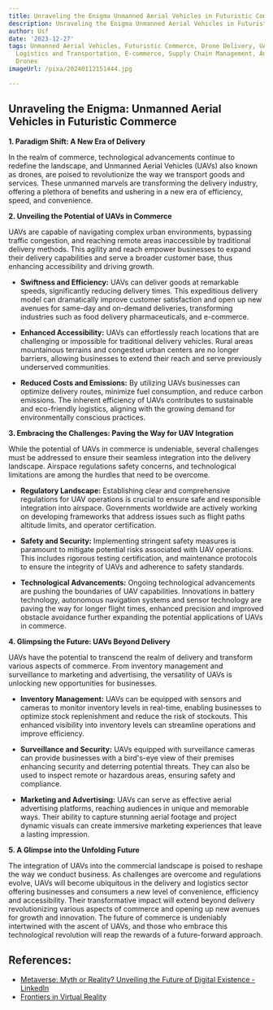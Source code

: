 ```yaml
---
title: Unraveling the Enigma Unmanned Aerial Vehicles in Futuristic Commerce
description: Unraveling the Enigma Unmanned Aerial Vehicles in Futuristic Commerce
author: Usf
date: '2023-12-27'
tags: Unmanned Aerial Vehicles, Futuristic Commerce, Drone Delivery, UAV Technology,
  Logistics and Transportation, E-commerce, Supply Chain Management, Automation, Delivery
  Drones
imageUrl: /pixa/20240112151444.jpg

---
```

## Unraveling the Enigma: Unmanned Aerial Vehicles in Futuristic Commerce

**1. Paradigm Shift:  A New Era of Delivery**

In the realm of commerce, technological advancements continue to redefine the  landscape, and Unmanned  Aerial Vehicles (UAVs)  also known as drones, are poised to revolutionize the  way we transport goods  and  services. These unmanned  marvels are transforming the delivery industry, offering a plethora of benefits and ushering in a new era of efficiency, speed, and convenience.

**2. Unveiling the Potential of UAVs in  Commerce**

UAVs  are capable of navigating complex urban environments, bypassing traffic congestion, and reaching  remote areas inaccessible  by traditional  delivery methods. This agility and reach empower businesses to expand their delivery capabilities and  serve a broader  customer base, thus enhancing accessibility and driving growth.

- **Swiftness and Efficiency:** UAVs can deliver  goods at remarkable speeds, significantly reducing delivery times. This expeditious delivery  model can dramatically improve customer satisfaction and open up new avenues for same-day and  on-demand  deliveries, transforming  industries such as food delivery pharmaceuticals, and e-commerce.

-  **Enhanced Accessibility:** UAVs can effortlessly reach locations that are challenging or  impossible for traditional delivery vehicles.  Rural areas mountainous terrains and congested urban centers  are no longer barriers, allowing businesses to extend their reach and serve previously underserved communities.

- **Reduced Costs and Emissions:** By utilizing UAVs businesses can optimize delivery routes,  minimize fuel consumption,  and reduce carbon emissions. The inherent efficiency of UAVs contributes  to sustainable  and  eco-friendly logistics, aligning with the growing demand for environmentally conscious practices.

**3. Embracing the Challenges:  Paving the Way for UAV Integration**

While the potential of UAVs in commerce is undeniable, several challenges must  be  addressed to ensure their seamless integration into the delivery landscape. Airspace regulations safety  concerns, and technological limitations are among the hurdles that need to be overcome.

- **Regulatory Landscape:** Establishing clear and comprehensive regulations for UAV  operations is crucial to ensure safe and responsible integration into airspace. Governments worldwide are actively working on developing frameworks that address issues such as flight paths altitude  limits, and operator certification.

- **Safety and Security:** Implementing stringent safety measures  is paramount  to mitigate potential risks associated with UAV  operations. This includes rigorous testing certification, and maintenance protocols to ensure the integrity of UAVs and adherence to safety standards.

- **Technological Advancements:** Ongoing technological advancements are pushing  the boundaries of UAV capabilities. Innovations in battery technology,  autonomous navigation systems and sensor technology  are  paving the way for longer flight times, enhanced  precision and improved obstacle  avoidance further expanding the potential applications of UAVs in  commerce.

**4.  Glimpsing the Future: UAVs Beyond Delivery**

UAVs have the potential to transcend the realm of delivery and transform various aspects of commerce. From inventory  management and surveillance to marketing and advertising, the versatility  of UAVs  is unlocking new opportunities for businesses.

- **Inventory Management:** UAVs can be equipped with sensors and cameras to monitor inventory levels  in real-time, enabling businesses to optimize stock replenishment and reduce  the risk of stockouts. This enhanced visibility into inventory levels can streamline operations  and improve efficiency.

- **Surveillance and Security:** UAVs equipped with surveillance cameras can provide businesses  with a bird's-eye view of their premises enhancing security and deterring potential threats. They can also be used to inspect remote or hazardous areas, ensuring safety and  compliance.

- **Marketing and Advertising:** UAVs can serve as effective aerial advertising platforms, reaching audiences in unique and memorable ways. Their ability to capture stunning aerial footage and project dynamic visuals can create immersive marketing experiences that leave a lasting  impression.

**5. A Glimpse into the Unfolding Future**

The integration  of UAVs into the commercial landscape is poised to  reshape the way we conduct business.  As challenges are  overcome and regulations evolve, UAVs  will become ubiquitous in the delivery and logistics sector offering businesses and consumers a new level  of convenience, efficiency and accessibility. Their transformative impact will extend beyond delivery revolutionizing various aspects  of commerce and opening  up new avenues for growth and innovation. The future of commerce is undeniably intertwined with the ascent of UAVs,  and those who embrace this technological revolution will reap the  rewards of  a future-forward approach.

## References:
- [Metaverse: Myth or Reality? Unveiling the Future of Digital Existence - LinkedIn](https://www.linkedin.com/pulse/metaverse-myth-reality-unveiling-future-digital-existence-shukla)
- [Frontiers in Virtual Reality](https://www.frontiersin.org/journals/virtual-reality)
